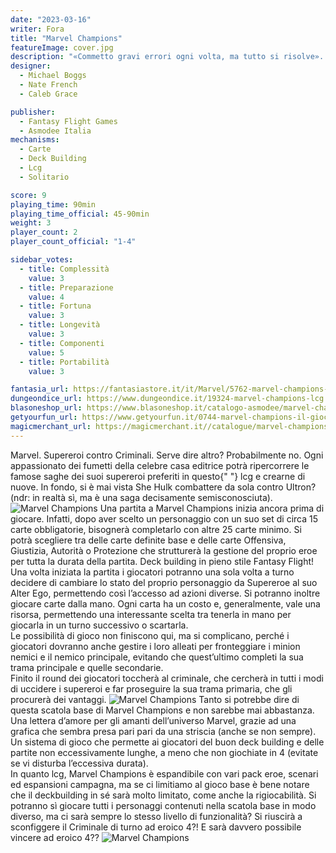 ```yaml
---
date: "2023-03-16"
writer: Fora
title: "Marvel Champions"
featureImage: cover.jpg
description: "«Commetto gravi errori ogni volta, ma tutto si risolve». (Thor, Thor: ragnarok)"
designer:
  - Michael Boggs
  - Nate French
  - Caleb Grace

publisher:
  - Fantasy Flight Games
  - Asmodee Italia
mechanisms:
  - Carte
  - Deck Building
  - Lcg
  - Solitario

score: 9
playing_time: 90min
playing_time_official: 45-90min
weight: 3
player_count: 2
player_count_official: "1-4"

sidebar_votes:
  - title: Complessità
    value: 3
  - title: Preparazione
    value: 4
  - title: Fortuna
    value: 3
  - title: Longevità
    value: 3
  - title: Componenti
    value: 5
  - title: Portabilità
    value: 3

fantasia_url: https://fantasiastore.it/it/Marvel/5762-marvel-champions-lcg-set-base-ita.html
dungeondice_url: https://www.dungeondice.it/19324-marvel-champions-lcg.html
blasoneshop_url: https://www.blasoneshop.it/catalogo-asmodee/marvel-champions-lcg-72-2560
getyourfun_url: https://www.getyourfun.it/0744-marvel-champions-il-gioco-di-carte-marvel-champions.html
magicmerchant_url: https://magicmerchant.it//catalogue/marvel-champions-lcg-43615/
---
```


<Setting>
  Marvel. Supereroi contro Criminali. Serve dire altro? Probabilmente no. Ogni
  appassionato dei fumetti della celebre casa editrice potrà ripercorrere le
  famose saghe dei suoi supereroi preferiti in questo{" "}
  <Link to="mechanism/lcg"> lcg </Link> e crearne di nuove. In fondo, si è mai
  vista She Hulk combattere da sola contro Ultron? (ndr: in realtà sì, ma è una
  saga decisamente semisconosciuta).
</Setting>

<img src="./game1.jpg" alt="Marvel Champions" />

<Rules>
Una partita a Marvel Champions inizia ancora prima di giocare. Infatti, dopo aver scelto un personaggio con un suo set di circa 15 carte obbligatorie, bisognerà completarlo con altre 25 carte minimo. Si potrà scegliere tra delle carte definite base e delle carte Offensiva, Giustizia, Autorità o Protezione che strutturerà la gestione del proprio eroe per tutta la durata della partita. <Link to="mechanism/deck-building"> Deck building </Link> in pieno stile Fantasy Flight! <br/>
Una volta iniziata la partita i giocatori potranno una sola volta a turno decidere di cambiare lo stato del proprio personaggio da Supereroe al suo Alter Ego, permettendo così l’accesso ad azioni diverse. Si potranno inoltre giocare carte dalla mano. Ogni carta ha un costo e, generalmente, vale una risorsa, permettendo una interessante scelta tra tenerla in mano per giocarla in un turno successivo o scartarla. <br/>
Le possibilità di gioco non finiscono qui, ma si complicano, perché i giocatori dovranno anche gestire i loro alleati per fronteggiare i minion nemici e il nemico principale, evitando che quest’ultimo completi la sua trama principale e quelle secondarie.<br/>
 Finito il round dei giocatori toccherà al criminale, che cercherà in tutti i modi di uccidere i supereroi e far proseguire la sua trama primaria, che gli procurerà dei vantaggi.

</Rules>

<img src="./game2.jpg" alt="Marvel Champions" />

<Feedback>
  Tanto si potrebbe dire di questa scatola base di Marvel Champions e non
  sarebbe mai abbastanza. Una lettera d’amore per gli amanti dell’universo
  Marvel, grazie ad una grafica che sembra presa pari pari da una striscia
  (anche se non sempre). Un sistema di gioco che permette ai giocatori del buon
  deck building e delle partite non eccessivamente lunghe, a meno che non
  giochiate in 4 (evitate se vi disturba l’eccessiva durata). <br />
  In quanto lcg, Marvel Champions è espandibile con vari pack eroe, scenari ed espansioni
  campagna, ma se ci limitiamo al gioco base è bene notare che il deckbuilding in
  sé sarà molto limitato, come anche la rigiocabilità. Si potranno sì giocare tutti
  i personaggi contenuti nella scatola base in modo diverso, ma ci sarà sempre lo
  stesso livello di funzionalità? Si riuscirà a sconfiggere il Criminale di turno
  ad eroico 4?! E sarà davvero possibile vincere ad eroico 4??
</Feedback>

<img src="./game3.jpg" alt="Marvel Champions" />
